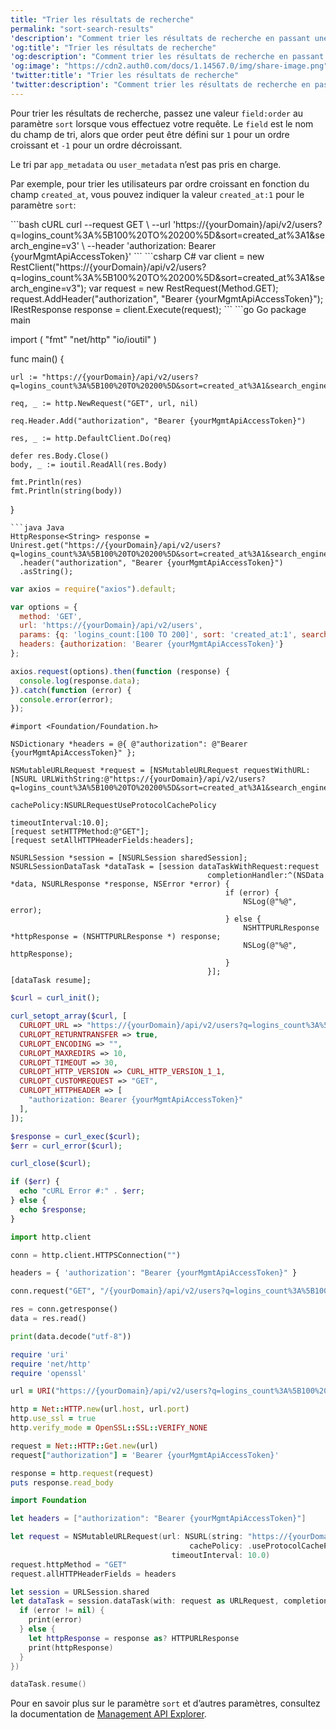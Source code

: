 ```yaml
---
title: "Trier les résultats de recherche"
permalink: "sort-search-results"
'description': "Comment trier les résultats de recherche en passant une valeur field:order au paramètre sort."
'og:title': "Trier les résultats de recherche"
'og:description': "Comment trier les résultats de recherche en passant une valeur field:order au paramètre sort."
'og:image': "https://cdn2.auth0.com/docs/1.14567.0/img/share-image.png"
'twitter:title': "Trier les résultats de recherche"
'twitter:description': "Comment trier les résultats de recherche en passant une valeur field:order au paramètre sort."
---
```


Pour trier les résultats de recherche, passez une valeur `field:order` au paramètre `sort` lorsque vous effectuez votre requête. Le `field` est le nom du champ de tri, alors que order peut être défini sur `1` pour un ordre croissant et `-1` pour un ordre décroissant.

Le tri par `app_metadata` ou `user_metadata` n’est pas pris en charge.

Par exemple, pour trier les utilisateurs par ordre croissant en fonction du champ `created_at`, vous pouvez indiquer la valeur `created_at:1` pour le paramètre `sort`:

<CodeGroup>
```bash cURL
curl --request GET \
  --url 'https://{yourDomain}/api/v2/users?q=logins_count%3A%5B100%20TO%20200%5D&sort=created_at%3A1&search_engine=v3' \
  --header 'authorization: Bearer {yourMgmtApiAccessToken}'
```
```csharp C#
var client = new RestClient("https://{yourDomain}/api/v2/users?q=logins_count%3A%5B100%20TO%20200%5D&sort=created_at%3A1&search_engine=v3");
var request = new RestRequest(Method.GET);
request.AddHeader("authorization", "Bearer {yourMgmtApiAccessToken}");
IRestResponse response = client.Execute(request);
```
```go Go
package main

import (
	"fmt"
	"net/http"
	"io/ioutil"
)

func main() {

	url := "https://{yourDomain}/api/v2/users?q=logins_count%3A%5B100%20TO%20200%5D&sort=created_at%3A1&search_engine=v3"

	req, _ := http.NewRequest("GET", url, nil)

	req.Header.Add("authorization", "Bearer {yourMgmtApiAccessToken}")

	res, _ := http.DefaultClient.Do(req)

	defer res.Body.Close()
	body, _ := ioutil.ReadAll(res.Body)

	fmt.Println(res)
	fmt.Println(string(body))

}
```
```java Java
HttpResponse<String> response = Unirest.get("https://{yourDomain}/api/v2/users?q=logins_count%3A%5B100%20TO%20200%5D&sort=created_at%3A1&search_engine=v3")
  .header("authorization", "Bearer {yourMgmtApiAccessToken}")
  .asString();
```
```javascript Node.JS
var axios = require("axios").default;

var options = {
  method: 'GET',
  url: 'https://{yourDomain}/api/v2/users',
  params: {q: 'logins_count:[100 TO 200]', sort: 'created_at:1', search_engine: 'v3'},
  headers: {authorization: 'Bearer {yourMgmtApiAccessToken}'}
};

axios.request(options).then(function (response) {
  console.log(response.data);
}).catch(function (error) {
  console.error(error);
});
```
```obj-c Obj-C
#import <Foundation/Foundation.h>

NSDictionary *headers = @{ @"authorization": @"Bearer {yourMgmtApiAccessToken}" };

NSMutableURLRequest *request = [NSMutableURLRequest requestWithURL:[NSURL URLWithString:@"https://{yourDomain}/api/v2/users?q=logins_count%3A%5B100%20TO%20200%5D&sort=created_at%3A1&search_engine=v3"]
                                                       cachePolicy:NSURLRequestUseProtocolCachePolicy
                                                   timeoutInterval:10.0];
[request setHTTPMethod:@"GET"];
[request setAllHTTPHeaderFields:headers];

NSURLSession *session = [NSURLSession sharedSession];
NSURLSessionDataTask *dataTask = [session dataTaskWithRequest:request
                                            completionHandler:^(NSData *data, NSURLResponse *response, NSError *error) {
                                                if (error) {
                                                    NSLog(@"%@", error);
                                                } else {
                                                    NSHTTPURLResponse *httpResponse = (NSHTTPURLResponse *) response;
                                                    NSLog(@"%@", httpResponse);
                                                }
                                            }];
[dataTask resume];
```
```php PHP
$curl = curl_init();

curl_setopt_array($curl, [
  CURLOPT_URL => "https://{yourDomain}/api/v2/users?q=logins_count%3A%5B100%20TO%20200%5D&sort=created_at%3A1&search_engine=v3",
  CURLOPT_RETURNTRANSFER => true,
  CURLOPT_ENCODING => "",
  CURLOPT_MAXREDIRS => 10,
  CURLOPT_TIMEOUT => 30,
  CURLOPT_HTTP_VERSION => CURL_HTTP_VERSION_1_1,
  CURLOPT_CUSTOMREQUEST => "GET",
  CURLOPT_HTTPHEADER => [
    "authorization: Bearer {yourMgmtApiAccessToken}"
  ],
]);

$response = curl_exec($curl);
$err = curl_error($curl);

curl_close($curl);

if ($err) {
  echo "cURL Error #:" . $err;
} else {
  echo $response;
}
```
```python Python
import http.client

conn = http.client.HTTPSConnection("")

headers = { 'authorization': "Bearer {yourMgmtApiAccessToken}" }

conn.request("GET", "/{yourDomain}/api/v2/users?q=logins_count%3A%5B100%20TO%20200%5D&sort=created_at%3A1&search_engine=v3", headers=headers)

res = conn.getresponse()
data = res.read()

print(data.decode("utf-8"))
```
```ruby Ruby
require 'uri'
require 'net/http'
require 'openssl'

url = URI("https://{yourDomain}/api/v2/users?q=logins_count%3A%5B100%20TO%20200%5D&sort=created_at%3A1&search_engine=v3")

http = Net::HTTP.new(url.host, url.port)
http.use_ssl = true
http.verify_mode = OpenSSL::SSL::VERIFY_NONE

request = Net::HTTP::Get.new(url)
request["authorization"] = 'Bearer {yourMgmtApiAccessToken}'

response = http.request(request)
puts response.read_body
```
```swift Swift
import Foundation

let headers = ["authorization": "Bearer {yourMgmtApiAccessToken}"]

let request = NSMutableURLRequest(url: NSURL(string: "https://{yourDomain}/api/v2/users?q=logins_count%3A%5B100%20TO%20200%5D&sort=created_at%3A1&search_engine=v3")! as URL,
                                        cachePolicy: .useProtocolCachePolicy,
                                    timeoutInterval: 10.0)
request.httpMethod = "GET"
request.allHTTPHeaderFields = headers

let session = URLSession.shared
let dataTask = session.dataTask(with: request as URLRequest, completionHandler: { (data, response, error) -> Void in
  if (error != nil) {
    print(error)
  } else {
    let httpResponse = response as? HTTPURLResponse
    print(httpResponse)
  }
})

dataTask.resume()
```
</CodeGroup>

Pour en savoir plus sur le paramètre `sort` et d’autres paramètres, consultez la documentation de [Management API Explorer](https://auth0.com/docs/api/management/v2#!/Users/get_users).